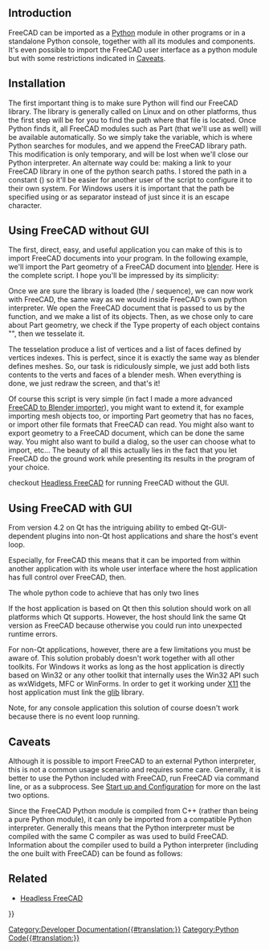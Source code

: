 <languages/>

{{TOCright}}

== Introduction ==

FreeCAD can be imported as a [[Python|Python]] module in other programs or in a standalone Python console, together with all its modules and components. It's even possible to import the FreeCAD user interface as a python module but with some restrictions indicated in [[#Caveats|Caveats]].

== Installation ==

The first important thing is to make sure Python will find our FreeCAD library. The library is generally called {{incode|FreeCAD.so}} on Linux and {{incode|FreeCAD.pyd}} on other platforms, thus the first step will be for you to find the path where that file is located. Once Python finds it, all FreeCAD modules such as Part (that we'll use as well) will be available automatically. So we simply take the {{incode|sys.path}} variable, which is where Python searches for modules, and we append the FreeCAD library path. This modification is only temporary, and will be lost when we'll close our Python interpreter. An alternate way could be: making a link to your FreeCAD library in one of the python search paths. I stored the path in a constant ({{incode|FREECADPATH}}) so it'll be easier for another user of the script to configure it to their own system. For Windows users it is important that the path be specified using {{incode|\\}} or {{incode|/}} as separator instead of just {{incode|\}} since it is an escape character.

{{Code|lang=python|code=
FREECADPATH = 'C:\\FreeCAD\\bin' # path to your FreeCAD.so or FreeCAD.pyd file
import sys
sys.path.append(FREECADPATH)
}}

== Using FreeCAD without GUI ==

The first, direct, easy, and useful application you can make of this is to import FreeCAD documents into your program. In the following example, we'll import the Part geometry of a FreeCAD document into [http://www.blender.org blender]. Here is the complete script. I hope you'll be impressed by its simplicity:
{{Code|lang=python|code=
<nowiki>
FREECADPATH = '/usr/lib/freecad-python3/lib/' # path to your FreeCAD.so or FreeCAD.pyd file,
# for Windows you must either use \\ or / in the path, using a single \ is problematic
# FREECADPATH = 'C:\\FreeCAD\\bin'
import Blender, sys
sys.path.append(FREECADPATH)
 
def import_fcstd(filename):
   try:
       import FreeCAD
   except ValueError:
       Blender.Draw.PupMenu('Error%t|FreeCAD library not found. Please check the FREECADPATH variable in the import script is correct')
   else:
       scene = Blender.Scene.GetCurrent()
       import Part
       doc = FreeCAD.open(filename)
       objects = doc.Objects
       for ob in objects:
           if ob.Type[:4] == 'Part':
               shape = ob.Shape
               if shape.Faces:
                   mesh = Blender.Mesh.New()
                   rawdata = shape.tessellate(1)
                   for v in rawdata[0]:
                       mesh.verts.append((v.x,v.y,v.z))
                   for f in rawdata[1]:
                       mesh.faces.append.append(f)
                   scene.objects.new(mesh,ob.Name)
       Blender.Redraw()

def main():
   Blender.Window.FileSelector(import_fcstd, 'IMPORT FCSTD', 
                        Blender.sys.makename(ext='.fcstd'))    
 
# This lets you import the script without running it
if __name__=='__main__':
   main()
</nowiki>
}}

Once we are sure the library is loaded (the {{incode|try}}/{{incode|except}} sequence), we can now work with FreeCAD, the same way as we would inside FreeCAD's own python interpreter. We open the FreeCAD document that is passed to us by the {{incode|main()}} function, and we make a list of its objects. Then, as we chose only to care about Part geometry, we check if the Type property of each object contains "{{incode|Part}}", then we tesselate it.

{{Code|lang=python|code=
       import Part
       doc = FreeCAD.open(filename)
       objects = doc.Objects
       for ob in objects:
           if ob.Type[:4] == 'Part':
}}

The tesselation produce a list of vertices and a list of faces defined by vertices indexes. This is perfect, since it is exactly the same way as blender defines meshes. So, our task is ridiculously simple, we just add both lists contents to the verts and faces of a blender mesh. When everything is done, we just redraw the screen, and that's it!

{{Code|lang=python|code=
           if ob.Type[:4] == 'Part':
               shape = ob.Shape
               if shape.Faces:
                   mesh = Blender.Mesh.New()
                   rawdata = shape.tessellate(1)
                   for v in rawdata[0]:
                       mesh.verts.append((v.x,v.y,v.z))
                   for f in rawdata[1]:
                       mesh.faces.append.append(f)
                   scene.objects.new(mesh,ob.Name)
       Blender.Redraw()
}}

Of course this script is very simple (in fact I made a more advanced [https://yorik.uncreated.net/archive/scripts/blender24/import_freecad.py FreeCAD to Blender importer]), you might want to extend it, for example importing mesh objects too, or importing Part geometry that has no faces, or import other file formats that FreeCAD can read. You might also want to export geometry to a FreeCAD document, which can be done the same way. You might also want to build a dialog, so the user can choose what to import, etc... The beauty of all this actually lies in the fact that you let FreeCAD do the ground work while presenting its results in the program of your choice.

{{Emphasis|Note:}} checkout [[Headless_FreeCAD|Headless FreeCAD]] for running FreeCAD without the GUI.

== Using FreeCAD with GUI ==

From version 4.2 on Qt has the intriguing ability to embed Qt-GUI-dependent plugins into non-Qt host applications and share the host's event loop.

Especially, for FreeCAD this means that it can be imported from within another application with its whole user interface where the host application has full control over FreeCAD, then.

The whole python code to achieve that has only two lines

{{Code|code=
import FreeCADGui 
FreeCADGui.showMainWindow()
}}

If the host application is based on Qt then this solution should work on all platforms which Qt supports. However, the host should link the same Qt version as FreeCAD because otherwise you could run into unexpected runtime errors. 

For non-Qt applications, however, there are a few limitations you must be aware of. This solution probably doesn't work together with all other toolkits. For Windows it works as long as the host application is directly based on Win32 or any other toolkit that internally uses the Win32 API such as wxWidgets, MFC or WinForms. In order to get it working under [https://en.wikipedia.org/wiki/X_Window_System X11] the host application must link the [https://docs.gtk.org/glib/ glib] library.

Note, for any console application this solution of course doesn't work because there is no event loop running.

== Caveats ==

Although it is possible to import FreeCAD to an external Python interpreter, this is not a common usage scenario and requires some care. Generally, it is better to use the Python included with FreeCAD, run FreeCAD via command line, or as a subprocess. See [[Start_up_and_Configuration|Start up and Configuration]] for more on the last two options.

Since the FreeCAD Python module is compiled from C++ (rather than being a pure Python module), it can only be imported from a compatible Python interpreter. Generally this means that the Python interpreter must be compiled with the same C compiler as was used to build FreeCAD. Information about the compiler used to build a Python interpreter (including the one built with FreeCAD) can be found as follows:

{{Code|code=
>>> import sys
>>> sys.version
'2.7.13 (default, Dec 17 2016, 23:03:43) \n[GCC 4.2.1 Compatible Apple LLVM 8.0.0 (clang-800.0.42.1)]'
}}

== Related ==

* [[Headless_FreeCAD|Headless FreeCAD]]


{{Powerdocnavi{{#translation:}}}}
[[Category:Developer Documentation{{#translation:}}]]
[[Category:Python Code{{#translation:}}]]